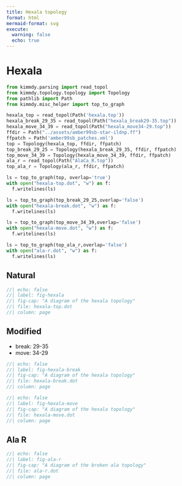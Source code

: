 ```yaml
---
title: Hexala topology
format: html
mermaid-format: svg
execute:
  warning: false
  echo: true
---
```


# Hexala


```python
from kimmdy.parsing import read_topol
from kimmdy.topology.topology import Topology
from pathlib import Path
from kimmdy.misc_helper import top_to_graph
```

```python
hexala_top = read_topol(Path('hexala.top'))
hexala_break_29_35 = read_topol(Path("hexala_break29-35.top"))
hexala_move_34_39 = read_topol(Path("hexala_move34-29.top"))
ffdir = Path("../assets/amber99sb-star-ildnp.ff")
ffpatch = Path('amber99sb_patches.xml')
top = Topology(hexala_top, ffdir, ffpatch)
top_break_29_25 = Topology(hexala_break_29_35, ffdir, ffpatch)
top_move_34_39 = Topology(hexala_move_34_39, ffdir, ffpatch)
ala_r = read_topol(Path("AlaCa_R.top"))
top_ala_r = Topology(ala_r, ffdir, ffpatch)

ls = top_to_graph(top, overlap='true') 
with open("hexala-top.dot", "w") as f:
  f.writelines(ls)

ls = top_to_graph(top_break_29_25,overlap='false') 
with open("hexala-break.dot", "w") as f:
  f.writelines(ls)

ls = top_to_graph(top_move_34_39,overlap='false')
with open("hexala-move.dot", "w") as f:
  f.writelines(ls)

ls = top_to_graph(top_ala_r,overlap='false')
with open("ala-r.dot", "w") as f:
  f.writelines(ls)
```

## Natural

```dot
//| echo: false
//| label: fig-hexala
//| fig-cap: "A diagram of the hexala topology"
//| file: hexala-top.dot
//| column: page
```

## Modified

- break: 29-35
- move: 34-29

```dot
//| echo: false
//| label: fig-hexala-break
//| fig-cap: "A diagram of the hexala topology"
//| file: hexala-break.dot
//| column: page
```

```dot
//| echo: false
//| label: fig-hexala-move
//| fig-cap: "A diagram of the hexala topology"
//| file: hexala-move.dot
//| column: page
```

## Ala R

```dot
//| echo: false
//| label: fig-ala-r
//| fig-cap: "A diagram of the broken ala topology"
//| file: ala-r.dot
//| column: page
```


